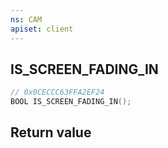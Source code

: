 ```yaml
---
ns: CAM
apiset: client
---
```

## IS_SCREEN_FADING_IN

```c
// 0x0CECCC63FFA2EF24
BOOL IS_SCREEN_FADING_IN();
```



## Return value